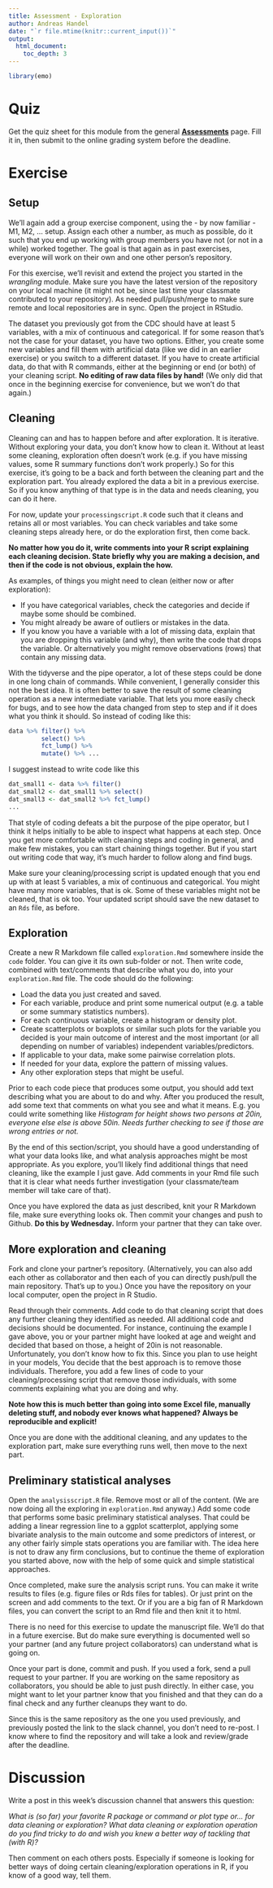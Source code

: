 ```yaml
---
title: Assessment - Exploration
author: Andreas Handel
date: "`r file.mtime(knitr::current_input())`"
output: 
  html_document:
    toc_depth: 3
---
```



```r
library(emo)
```



# Quiz

Get the quiz sheet for this module from the general [__Assessments__](./Course_Assessments.html) page. Fill it in, then submit to the online grading system before the deadline. 


# Exercise



## Setup

We'll again add a group exercise component, using the - by now familiar - M1, M2, ... setup. Assign each other a number, as much as possible, do it such that you end up working with group members you have not (or not in a while) worked together. The goal is that again as in past exercises, everyone will work on their own and one other person's repository. 

For this exercise, we'll revisit and extend the project you started in the _wrangling_ module. Make sure you have the latest version of the repository on your local machine (it might not be, since last time your classmate contributed to your repository). As needed pull/push/merge to make sure remote and local repositories are in sync. Open the project in RStudio. 

The dataset you previously got from the CDC should have at least 5 variables, with a mix of continuous and categorical. If for some reason that's not the case for your dataset, you have two options. Either, you create some new variables and fill them with artificial data (like we did in an earlier exercise) or you switch to a different dataset. If you have to create artificial data, do that with R commands, either at the beginning or end (or both) of your cleaning script. **No editing of raw data files by hand!** (We only did that once in the beginning exercise for convenience, but we won't do that again.)


## Cleaning

Cleaning can and has to happen before and after exploration. It is iterative. Without exploring your data, you don't know how to clean it. Without at least some cleaning, exploration often doesn't work (e.g. if you have missing values, some R summary functions don't work properly.) So for this exercise, it's going to be a back and forth between the cleaning part and the exploration part. You already explored the data a bit in a previous exercise. So if you know anything of that type is in the data and needs cleaning, you can do it here.

For now, update your `processingscript.R` code such that it cleans and retains all or most variables. You can check variables and take some cleaning steps already here, or do the exploration first, then come back.

**No matter how you do it, write comments into your R script explaining each cleaning decision. State briefly why you are making a decision, and then if the code is not obvious, explain the how.**

As examples, of things you might need to clean (either now or after exploration):

* If you have categorical variables, check the categories and decide if maybe some should be combined. 
* You might already be aware of outliers or mistakes in the data. 
* If you know you have a variable with a lot of missing data, explain that you are dropping this variable (and why), then write the code that drops the variable. Or alternatively you might remove observations (rows) that contain any missing data.


:::note
With the tidyverse and the pipe operator, a lot of these steps could be done in one long chain of commands. While convenient, I generally consider this not the best idea. It is often better to save the result of some cleaning operation as a new intermediate variable. That lets you more easily check for bugs, and to see how the data changed from step to step and if it does what you think it should. So instead of coding like this:
```r
data %>% filter() %>% 
         select() %>%
         fct_lump() %>%
         mutate() %>% ...
```
I suggest instead to write code like this
```r
dat_small1 <- data %>% filter()
dat_small2 <- dat_small1 %>% select()
dat_small3 <- dat_small2 %>% fct_lump()
...
```
That style of coding defeats a bit the purpose of the pipe operator, but I think it helps initially to be able to inspect what happens at each step. Once you get more comfortable with cleaning steps and coding in general, and make few mistakes, you can start chaining things together. But if you start out writing code that way, it's much harder to follow along and find bugs.
:::
  
Make sure your cleaning/processing script is updated enough that you end up with at least 5 variables, a mix of continuous and categorical. You might have many more variables, that is ok. Some of these variables might not be cleaned, that is ok too. Your updated script should save the new dataset to an `Rds` file, as before.



## Exploration

Create a new R Markdown file called `exploration.Rmd` somewhere inside the `code` folder. You can give it its own sub-folder or not. 
Then write code, combined with text/comments that describe what you do, into your `exploration.Rmd` file. The code should do the following:

* Load the data you just created and saved.
* For each variable, produce and print some numerical output (e.g. a table or some summary statistics numbers).
* For each continuous variable, create a histogram or density plot. 
* Create scatterplots or boxplots or similar such plots for the variable you decided is your main outcome of interest and the most important (or all depending on number of variables) independent variables/predictors.
* If applicable to your data, make some pairwise correlation plots.
* If needed for your data, explore the pattern of missing values.
* Any other exploration steps that might be useful.

Prior to each code piece that produces some output, you should add text describing what you are about to do and why. After you produced the result, add some text that comments on what you see and what it means. E.g. you could write something like _Histogram for height shows two persons at 20in, everyone else else is above 50in. Needs further checking to see if those are wrong entries or not._ 

By the end of this section/script, you should have a good understanding of what your data looks like, and what analysis approaches might be most appropriate.
As you explore, you'll likely find additional things that need cleaning, like the example I just gave. Add comments in your Rmd file such that it is clear what needs further investigation (your classmate/team member will take care of that). 

Once you have explored the data as just described, knit your R Markdown file, make sure everything looks ok. Then commit your changes and push to Github. **Do this by Wednesday.** Inform your partner that they can take over.


## More exploration and cleaning

Fork and clone your partner's repository. (Alternatively, you can also add each other as collaborator and then each of you can directly push/pull the main repository. That's up to you.) Once you have the repository on your local computer, open the project in R Studio.

Read through their comments. Add code to do that cleaning script that does any further cleaning they identified as needed. All additional code and decisions should be documented. For instance, continuing the example I gave above, you or your partner might have looked at age and weight and decided that based on those, a height of 20in is not reasonable. Unfortunately, you don't know how to fix this. Since you plan to use height in your models, You decide that the best approach is to remove those individuals. Therefore, you add a few lines of code to your cleaning/processing script that remove those individuals, with some comments explaining what you are doing and why. 

**Note how this is much better than going into some Excel file, manually deleting stuff, and nobody ever knows what happened? Always be reproducible and explicit!**

Once you are done with the additional cleaning, and any updates to the exploration part, make sure everything runs well, then move to the next part.


## Preliminary statistical analyses

Open the `analysisscript.R` file. Remove most or all of the content. (We are now doing all the exploring in `exploration.Rmd` anyway.) Add some code that performs some basic preliminary statistical analyses. That could be adding a linear regression line to a ggplot scatterplot, applying some bivariate analysis to the main outcome and some predictors of interest, or any other fairly simple stats operations you are familiar with. The idea here is not to draw any firm conclusions, but to continue the theme of exploration you started above, now with the help of some quick and simple statistical approaches. 

Once completed, make sure the analysis script runs. You can make it write results to files (e.g. figure files or Rds files for tables). Or just print on the screen and add comments to the text. Or if you are a big fan of R Markdown files, you can convert the script to an Rmd file and then knit it to html.

There is no need for this exercise to update the manuscript file. We'll do that in a future exercise. But do make sure everything is documented well so your partner (and any future project collaborators) can understand what is going on.

Once your part is done, commit and push. If you used a fork, send a pull request to your partner. If you are working on the same repository as collaborators, you should be able to just push directly. In either case, you might want to let your partner know that you finished and that they can do a final check and any further cleanups they want to do.

Since this is the same repository as the one you used previously, and previously posted the link to the slack channel, you don't need to re-post. I know where to find the repository and will take a look and review/grade after the deadline.


# Discussion

Write a post in this week's discussion channel that answers this question:

_What is (so far) your favorite R package or command or plot type or... for data cleaning or exploration? What data cleaning or exploration operation do you find tricky to do and wish you knew a better way of tackling that (with R)?_

Then comment on each others posts. Especially if someone is looking for better ways of doing certain cleaning/exploration operations in R, if you know of a good way, tell them.



